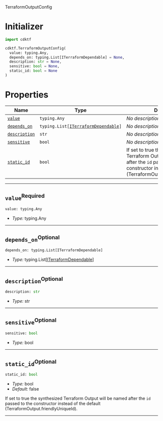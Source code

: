  TerraformOutputConfig <a name="TerraformOutputConfig" id="cdktf.TerraformOutputConfig"></a>

# Initializer <a name="Initializer" id="cdktf.TerraformOutputConfig.Initializer"></a>

```python
import cdktf

cdktf.TerraformOutputConfig(
  value: typing.Any,
  depends_on: typing.List[ITerraformDependable] = None,
  description: str = None,
  sensitive: bool = None,
  static_id: bool = None
)
```

# Properties <a name="Properties" id="Properties"></a>

| **Name** | **Type** | **Description** |
| --- | --- | --- |
| <code><a href="#cdktf.TerraformOutputConfig.property.value">value</a></code> | <code>typing.Any</code> | *No description.* |
| <code><a href="#cdktf.TerraformOutputConfig.property.dependsOn">depends_on</a></code> | <code>typing.List[<a href="#cdktf.ITerraformDependable">ITerraformDependable</a>]</code> | *No description.* |
| <code><a href="#cdktf.TerraformOutputConfig.property.description">description</a></code> | <code>str</code> | *No description.* |
| <code><a href="#cdktf.TerraformOutputConfig.property.sensitive">sensitive</a></code> | <code>bool</code> | *No description.* |
| <code><a href="#cdktf.TerraformOutputConfig.property.staticId">static_id</a></code> | <code>bool</code> | If set to true the synthesized Terraform Output will be named after the `id` passed to the constructor instead of the default (TerraformOutput.friendlyUniqueId). |

---

## `value`<sup>Required</sup> <a name="value" id="cdktf.TerraformOutputConfig.property.value"></a>

```python
value: typing.Any
```

- *Type:* typing.Any

---

## `depends_on`<sup>Optional</sup> <a name="depends_on" id="cdktf.TerraformOutputConfig.property.dependsOn"></a>

```python
depends_on: typing.List[ITerraformDependable]
```

- *Type:* typing.List[<a href="#cdktf.ITerraformDependable">ITerraformDependable</a>]

---

## `description`<sup>Optional</sup> <a name="description" id="cdktf.TerraformOutputConfig.property.description"></a>

```python
description: str
```

- *Type:* str

---

## `sensitive`<sup>Optional</sup> <a name="sensitive" id="cdktf.TerraformOutputConfig.property.sensitive"></a>

```python
sensitive: bool
```

- *Type:* bool

---

## `static_id`<sup>Optional</sup> <a name="static_id" id="cdktf.TerraformOutputConfig.property.staticId"></a>

```python
static_id: bool
```

- *Type:* bool
- *Default:* false

If set to true the synthesized Terraform Output will be named after the `id` passed to the constructor instead of the default (TerraformOutput.friendlyUniqueId).

---
